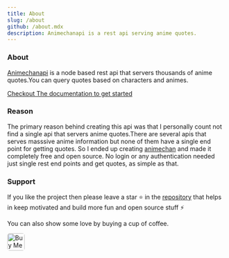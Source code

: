```yaml
---
title: About
slug: /about
github: /about.mdx
description: Animechanapi is a rest api serving anime quotes.
---
```


### About

[Animechanapi][animechanapi] is a node based rest api that servers thousands of anime quotes.You can query
quotes based on characters and animes.

[Checkout The documentation to get started](/documentation)

### Reason

The primary reason behind creating this api was that I personally count not find a single api that servers anime quotes.There are several
apis that serves masssive anime information but none of them have a single end point for getting quotes. So I ended up creating
[animechan][animechanapi] and made it completely free and open source. No login or any authentication needed
just single rest end points and get quotes, as simple as that.

### Support

If you like the project then please leave a star :star: in the [repository][animechanapi] that helps in keep motivated
and build more fun and open source stuff :zap:

You can also show some love by buying a cup of coffee.

<a href="https://www.buymeacoffee.com/7BdaxfI" target="_blank">
  <img
    src="https://cdn.buymeacoffee.com/buttons/default-orange.png"
    alt="Buy Me A Coffee"
    style="height: 40px;border-radius: 5px;"
  />
</a>

[animechanapi]: https://github.com/rocktimsaikia/animechanapi
